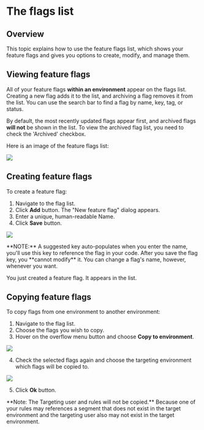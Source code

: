 
# The flags list

## Overview

This topic explains how to use the feature flags list, which shows your feature flags and gives you options to create, modify, and manage them.

## Viewing feature flags

All of your feature flags **within an environment** appear on the flags list. Creating a new flag adds it to the list, and archiving a flag removes it from the list. You can use the search bar to find a flag by name, key, tag, or status.

By default, the most recently updated flags appear first, and archived flags **will not** be shown in the list. To view the archived flag list, you need to check the 'Archived' checkbox.

Here is an image of the feature flags list:&#x20;

![](../../feature-flags/assets/organizing-flags/the-flags-list/001.webp)

## Creating feature flags

To create a feature flag:

1. Navigate to the flag list.
2. Click **Add** button. The "New feature flag" dialog appears.
3. Enter a unique, human-readable Name.
4. Click **Save** button.

![](../../feature-flags/assets/organizing-flags/the-flags-list/002.webp)

<Callout type="info">
**NOTE:** A suggested key auto-populates when you enter the name, you'll use this key to reference the flag in your code. After you save the flag key, you **cannot modify** it. You can change a flag's name, however, whenever you want.
</Callout>

You just created a feature flag. It appears in the list.

## Copying feature flags

To copy flags from one environment to another environment:

1. Navigate to the flag list.
2. Choose the flags you wish to copy.
3.  Hover on the overflow menu button and choose **Copy to environment**.

![](../../feature-flags/assets/organizing-flags/the-flags-list/003.webp)

4.  Check the selected flags again and choose the targeting environment which flags will be copied to.

![](../../feature-flags/assets/organizing-flags/the-flags-list/004.webp)

5. Click **Ok** button.

<Callout type="warning">
**Note: The Targeting user and rules will not be copied.** Because one of your rules may references a segment that does not exist in the target environment and the targeting user also may not exist in the target environment.
</Callout>
